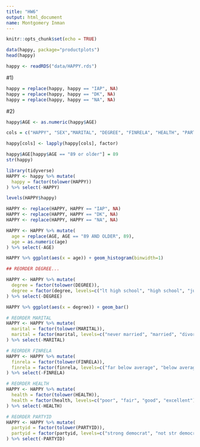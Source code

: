 ```yaml
---
title: "HW6"
output: html_document
name: Montgomery Inman
---
```


```r
knitr::opts_chunk$set(echo = TRUE)
```

```r
data(happy, package="productplots")
head(happy)

happy <- readRDS("data/HAPPY.rds")
```

#1)
```r
happy = replace(happy, happy == "IAP", NA)
happy = replace(happy, happy == "DK", NA)
happy = replace(happy, happy == "NA", NA)
```

#2)
```r
happy$AGE <- as.numeric(happy$AGE)

cols = c("HAPPY", "SEX","MARITAL", "DEGREE", "FINRELA", "HEALTH", "PARTYID", "POLVIEWS")

happy[cols] <- lapply(happy[cols], factor) 

happy$AGE[happy$AGE == "89 or older"] = 89
str(happy)
```

```r

library(tidyverse)
HAPPY <- happy %>% mutate(
  happy = factor(tolower(HAPPY))
) %>% select(-HAPPY)

levels(HAPPY$happy)
```
```r
HAPPY <- replace(HAPPY, HAPPY == "IAP", NA)
HAPPY <- replace(HAPPY, HAPPY == "DK", NA)
HAPPY <- replace(HAPPY, HAPPY == "NA", NA)
```

```r
HAPPY <- HAPPY %>% mutate(
  age = replace(AGE, AGE == "89 AND OLDER", 89),
  age = as.numeric(age)
) %>% select(-AGE)

HAPPY %>% ggplot(aes(x = age)) + geom_histogram(binwidth=1)
```
```r
## REORDER DEGREE...

HAPPY <- HAPPY %>% mutate(
  degree = factor(tolower(DEGREE)),
  degree = factor(degree, levels=c("lt high school", "high school", "junior college", "bachelor", "graduate school"))
) %>% select(-DEGREE)

HAPPY %>% ggplot(aes(x = degree)) + geom_bar()
```
```r
# REORDER MARITAL
HAPPY <- HAPPY %>% mutate(
  marital = factor(tolower(MARITAL)),
  marital = factor(marital, levels=c("never married", "married", "divorced", "seperated", "widowed"))
) %>% select(-MARITAL)
```

```r
# REORDER FINRELA
HAPPY <- HAPPY %>% mutate(
  finrela = factor(tolower(FINRELA)),
  finrela = factor(finrela, levels=c("far below average", "below average", "average", "above average", "far above average"))
) %>% select(-FINRELA)
```

```r
# REORDER HEALTH
HAPPY <- HAPPY %>% mutate(
  health = factor(tolower(HEALTH)),
  health = factor(health, levels=c("poor", "fair", "good", "excellent"))
) %>% select(-HEALTH)
```

```r
# REORDER PARTYID
HAPPY <- HAPPY %>% mutate(
  partyid = factor(tolower(PARTYID)),
  partyid = factor(partyid, levels=c("strong democrat", "not str democrat", "ind, near dem", "independent", "ind, near rep","not str republican", "strong republican", "other party"))
) %>% select(-PARTYID)
```

